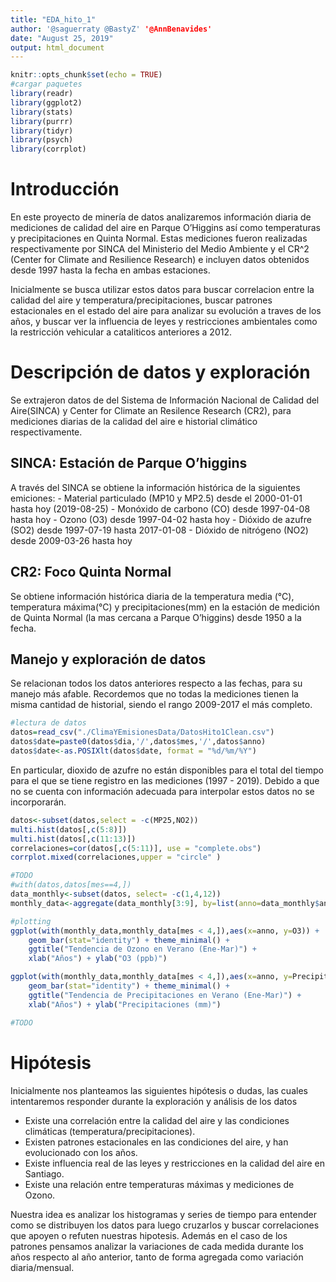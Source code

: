 ```yaml
---
title: "EDA_hito_1"
author: '@saguerraty @BastyZ' '@AnnBenavides'
date: "August 25, 2019"
output: html_document
---
```


```r
knitr::opts_chunk$set(echo = TRUE)
#cargar paquetes
library(readr)
library(ggplot2)
library(stats)
library(purrr)
library(tidyr)
library(psych)
library(corrplot)
```

# Introducción

En este proyecto de minería de datos analizaremos información diaria de mediciones de calidad del aire en Parque O'Higgins así como temperaturas y precipitaciones en Quinta Normal. Estas mediciones fueron realizadas respectivamente por SINCA del Ministerio del Medio Ambiente y el CR^2 (Center for Climate and Resilience Research) e incluyen datos obtenidos desde 1997 hasta la fecha en ambas estaciones.

Inicialmente se busca utilizar estos datos para buscar correlacion entre la calidad del aire y temperatura/precipitaciones, buscar patrones estacionales en el estado del aire para analizar su evolución a traves de los años, y buscar ver la influencia de leyes y restricciones ambientales como la restricción vehicular a cataliticos anteriores a 2012.

# Descripción de datos y exploración
Se extrajeron datos de del Sistema de Información Nacional de Calidad del Aire(SINCA) y Center for Climate an Resilence Research (CR2), para mediciones diarias de la calidad del aire e historial climático respectivamente.

## SINCA: Estación de Parque O'higgins
A través del SINCA se obtiene la información histórica de la siguientes emiciones:
- Material particulado (MP10 y MP2.5) desde el 2000-01-01 hasta hoy (2019-08-25)
- Monóxido de carbono (CO) desde 1997-04-08 hasta hoy
- Ozono (O3) desde 1997-04-02 hasta hoy
- Dióxido de azufre (SO2) desde 1997-07-19 hasta 2017-01-08
- Dióxido de nitrógeno (NO2) desde 2009-03-26 hasta hoy

## CR2: Foco Quinta Normal
Se obtiene información histórica diaria de la temperatura media (°C), temperatura máxima(°C) y precipitaciones(mm) en la estación de medición de Quinta Normal (la mas cercana a Parque O'higgins) desde 1950 a la fecha.

## Manejo y exploración de datos
Se relacionan todos los datos anteriores respecto a las fechas, para su manejo más afable. Recordemos que no todas la mediciones tienen la misma cantidad de historial, siendo el rango 2009-2017 el más completo. 
```r
#lectura de datos
datos=read_csv("./ClimaYEmisionesData/DatosHito1Clean.csv")
datos$date=paste0(datos$dia,'/',datos$mes,'/',datos$anno)
datos$date<-as.POSIXlt(datos$date, format = "%d/%m/%Y")
```
En particular, dioxido de azufre no están disponibles para el total del tiempo para el que se tiene registro en las mediciones (1997 - 2019). Debido a que no se cuenta con información adecuada para interpolar estos datos no se incorporarán.
```r
datos<-subset(datos,select = -c(MP25,NO2))
multi.hist(datos[,c(5:8)])   
multi.hist(datos[,c(11:13)])
correlaciones=cor(datos[,c(5:11)], use = "complete.obs")
corrplot.mixed(correlaciones,upper = "circle" )
```

<!-- # TODO: promedios mensuales y comparación anual de dichos meses (ej. Abril 97-19) -->
```r
#TODO
#with(datos,datos[mes==4,])
data_monthly<-subset(datos, select= -c(1,4,12))
monthly_data<-aggregate(data_monthly[3:9], by=list(anno=data_monthly$anno, mes=data_monthly$mes), FUN = mean)

#plotting
ggplot(with(monthly_data,monthly_data[mes < 4,]),aes(x=anno, y=O3)) + 
    geom_bar(stat="identity") + theme_minimal() +
    ggtitle("Tendencia de Ozono en Verano (Ene-Mar)") +
    xlab("Años") + ylab("O3 (ppb)")

ggplot(with(monthly_data,monthly_data[mes < 4,]),aes(x=anno, y=Precipitaciones)) + 
    geom_bar(stat="identity") + theme_minimal() +
    ggtitle("Tendencia de Precipitaciones en Verano (Ene-Mar)") +
    xlab("Años") + ylab("Precipitaciones (mm)")
```
<!-- # TODO: variación respecto a dia en año anterior (ej. abril 98-06-10 - abril 97-06-10 ) -->
```r
#TODO
```

# Hipótesis
Inicialmente nos planteamos las siguientes hipótesis o dudas, las cuales intentaremos responder durante la exploración y análisis de los datos

- Existe una correlación entre la calidad del aire y las condiciones climáticas (temperatura/precipitaciones).
- Existen patrones estacionales en las condiciones del aire, y han evolucionado con los años.
- Existe influencia real de las leyes y restricciones en la calidad del aire en Santiago.
- Existe una relación entre temperaturas máximas y mediciones de Ozono.

Nuestra idea es analizar los histogramas y series de tiempo para entender como se distribuyen los datos para luego cruzarlos y buscar correlaciones que apoyen o refuten nuestras hipotesis. Además en el caso de los patrones pensamos analizar la variaciones de cada medida durante los años respecto al año anterior, tanto de forma agregada como variación diaria/mensual.




